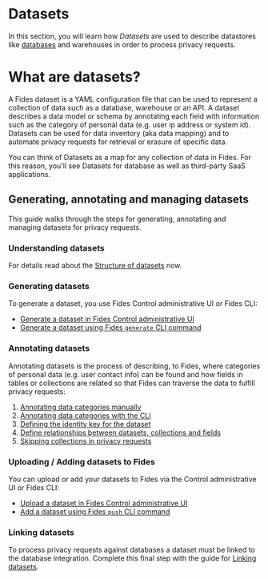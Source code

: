 
# Datasets
In this section, you will learn how _Datasets_ are used to describe datastores like [databases](/user-guides/integrations/databases) and warehouses in order to process privacy requests.

# What are datasets?
A Fides dataset is a YAML configuration file that can be used to represent a collection of data such as a database, warehouse or an API. A dataset describes a data model or schema by annotating each field with information such as the category of personal data (e.g. user ip address or system id). Datasets can be used for data inventory (aka data mapping) and to automate privacy requests for retrieval or erasure of specific data.

<Callout emoji="" type="info">You can think of Datasets as a map for any collection of data in Fides. For this reason, you'll see Datasets for database as well as third-party SaaS applications.</Callout>

## Generating, annotating and managing datasets
This guide walks through the steps for generating, annotating and managing datasets for privacy requests.

### Understanding datasets
For details read about the [Structure of datasets](/dev-docs/datasets/structure) now.

### Generating datasets
To generate a dataset, you use Fides Control administrative UI or Fides CLI:
* [Generate a dataset in Fides Control administrative UI](/dev-docs/datasets/generate-datasets/generate-datasets-ui)
* [Generate a dataset using Fides `generate` CLI command](/dev-docs/datasets/generate-datasets/generate-datasets-cli)

### Annotating datasets
Annotating datasets is the process of describing, to Fides, where categories of personal data (e.g. user contact info) can be found and how fields in tables or collections are related so that Fides can traverse the data to fulfill privacy requests:

1. [Annotating data categories manually](/dev-docs/datasets/annotate-datasets/annotate-categories)
2. [Annotating data categories with the CLI](/dev-docs/datasets/annotate-datasets/annotate-categories-cli)
3. [Defining the identity key for the dataset](/dev-docs/datasets/annotate-datasets/define-identity)
4. [Define relationships between datasets, collections and fields](/dev-docs/datasets/annotate-datasets/define-relationships)
5. [Skipping collections in privacy requests](/dev-docs/datasets/annotate-datasets/skip-collections)

### Uploading / Adding datasets to Fides
You can upload or add your datasets to Fides via the Control administrative UI or Fides CLI:
* [Upload a dataset in Fides Control administrative UI](/dev-docs/datasets/add-datasets/add-datasets-ui)
* [Add a dataset using Fides `push` CLI command](/dev-docs/datasets/add-datasets/add-datasets-cli)

### Linking datasets
To process privacy requests against databases a dataset must be linked to the database integration.
Complete this final step with the guide for [Linking datasets](/dev-docs/datasets/link-datasets).